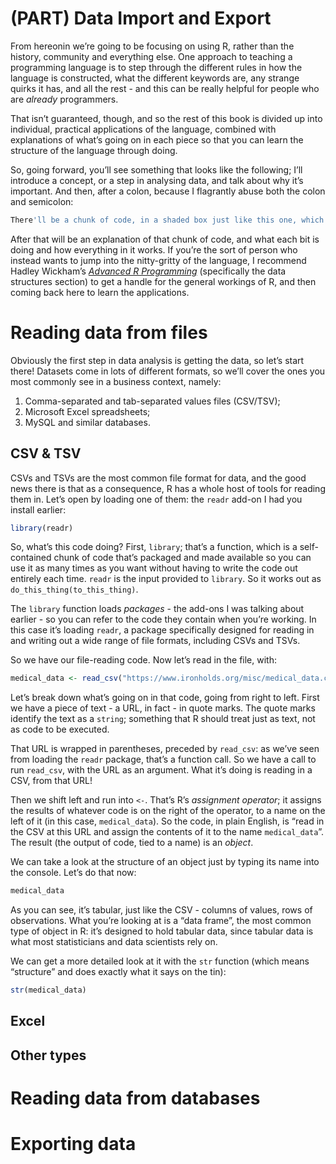 # (PART) Data Import and Export {-}

From hereonin we're going to be focusing on using R, rather than the history, community and everything else. One approach to teaching a programming language is to step through the different rules in how the language is constructed, what the different keywords are, any strange quirks it has, and all the rest - and this can be really helpful for people who are *already* programmers.

That isn't guaranteed, though, and so the rest of this book is divided up into individual, practical applications of the language, combined with explanations of what's going on in each piece so that you can learn the structure of the language through doing.

So, going forward, you'll see something that looks like the following; I'll introduce a concept, or a step in analysing data, and talk about why it's important. And then, after a colon, because I flagrantly abuse both the colon and semicolon:


```r
There'll be a chunk of code, in a shaded box just like this one, which will achieve the step I was talking about
```

After that will be an explanation of that chunk of code, and what each bit is doing and how everything in it works. If you're the sort of person who instead wants to jump into the nitty-gritty of the language, I recommend Hadley Wickham's *[Advanced R Programming](http://adv-r.had.co.nz/Data-structures.html)* (specifically the data structures section) to get a handle for the general workings of R, and then coming back here to learn the applications.

# Reading data from files

Obviously the first step in data analysis is getting the data, so let's start there! Datasets come in lots of different formats, so we'll cover the ones you most commonly see in a business context, namely:

1. Comma-separated and tab-separated values files (CSV/TSV);
2. Microsoft Excel spreadsheets;
3. MySQL and similar databases.

## CSV & TSV

CSVs and TSVs are the most common file format for data, and the good news there is that as a consequence, R has a whole host of tools for reading them in. Let's open by loading one of them: the `readr` add-on I had you install earlier:

```r
library(readr)
```

So, what's this code doing? First, `library`; that's a function, which is a self-contained chunk of code that's packaged and made available so you can use it as many times as you want without having to write the code out entirely each time. `readr` is the input provided to `library`. So it works out as `do_this_thing(to_this_thing)`.

The `library` function loads *packages* - the add-ons I was talking about earlier - so you can refer to the code they contain when you're working. In this case it's loading `readr`, a package specifically designed for reading in and writing out a wide range of file formats, including CSVs and TSVs.

So we have our file-reading code. Now let's read in the file, with:

```r
medical_data <- read_csv("https://www.ironholds.org/misc/medical_data.csv")
```

Let's break down what's going on in that code, going from right to left. First we have a piece of text - a URL, in fact - in quote marks. The quote marks identify the text as a `string`; something that R should treat just as text, not as code to be executed.

That URL is wrapped in parentheses, preceded by `read_csv`: as we've seen from loading the `readr` package, that's a function call. So we have a call to run `read_csv`, with the URL as an argument. What it's doing is reading in a CSV, from that URL!

Then we shift left and run into `<-`. That's R's *assignment operator*; it assigns the results of whatever code is on the right of the operator, to a name on the left of it (in this case, `medical_data`). So the code, in plain English, is "read in the CSV at this URL and assign the contents of it to the name `medical_data`". The result (the output of code, tied to a name) is an *object*.

We can take a look at the structure of an object just by typing its name into the console. Let's do that now:

```r
medical_data
```

As you can see, it's tabular, just like the CSV - columns of values, rows of observations. What you're looking at is a "data frame", the most common type of object in R: it's designed to hold tabular data, since tabular data is what most statisticians and data scientists rely on.

We can get a more detailed look at it with the `str` function (which means "structure" and does exactly what it says on the tin):

```r
str(medical_data)
```

## Excel

## Other types

# Reading data from databases

# Exporting data

